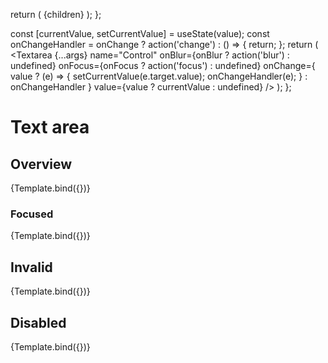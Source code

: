 



<Meta title="Components/Forms/Textarea" component={Textarea} />

  return (
    <Box w="100%" maxW="250px">
      {children}
    </Box>
  );
};

  const [currentValue, setCurrentValue] = useState(value);
  const onChangeHandler = onChange
    ? action('change')
    : () => {
        return;
      };
  return (
    <Container>
      <Textarea
        {...args}
        name="Control"
        onBlur={onBlur ? action('blur') : undefined}
        onFocus={onFocus ? action('focus') : undefined}
        onChange={
          value
            ? (e) => {
                setCurrentValue(e.target.value);
                onChangeHandler(e);
              }
            : onChangeHandler
        }
        value={value ? currentValue : undefined}
      />
    </Container>
  );
};

# Text area

## Overview

<Canvas>
  <Story
    name="Overview"
    args={{
      placeholder: 'Placeholder',
      isInvalid: false,
      isDisabled: false,
      autoFocus: false,
      onChange: true,
      onFocus: false,
      onBlur: false,
      rows: 10,
      cols: 50,
    }}
    argTypes={{
      textStyle: {
        options: ['body', 'body-small'],
        control: { type: 'select' },
      },
    }}
  >
    {Template.bind({})}
  </Story>
</Canvas>

<ArgsTable story="Overview" />

### Focused

<Canvas>
  <Story
    name="Focused"
    args={{
      placeholder: 'Placeholder',
      isInvalid: false,
      isDisabled: false,
      autoFocus: true,
      rows: 10,
      cols: 50,
    }}
    argTypes={{
      textStyle: {
        options: ['body', 'body-small'],
        control: { type: 'select' },
      },
    }}
  >
    {Template.bind({})}
  </Story>
</Canvas>

## Invalid

<Canvas>
  <Story
    name="Invalid"
    args={{
      placeholder: 'Placeholder',
      isInvalid: true,
      isDisabled: false,
      autoFocus: false,
      rows: 10,
      cols: 50,
    }}
    argTypes={{
      textStyle: {
        options: ['body', 'body-small'],
        control: { type: 'select' },
      },
    }}
  >
    {Template.bind({})}
  </Story>
</Canvas>

## Disabled

<Canvas>
  <Story
    name="Didabled"
    args={{
      placeholder: 'Placeholder',
      isDisabled: true,
      isInvalid: false,
      autoFocus: false,
      rows: 10,
      cols: 50,
    }}
    argTypes={{
      textStyle: {
        options: ['body', 'body-small'],
        control: { type: 'select' },
      },
    }}
  >
    {Template.bind({})}
  </Story>
</Canvas>

